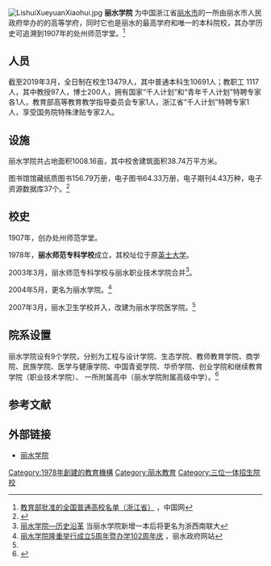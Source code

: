[[File:LishuiXueyuanXiaohui.jpg|right]]
'''丽水学院''' 为中国浙江省[[丽水市|丽水市]]的一所由丽水市人民政府举办的的高等学府，同时它也是丽水的最高学府和唯一的本科院校，其办学历史可追溯到1907年的处州师范学堂。<ref>[http://www.china.com.cn/news/edu/2009-06/25/content_18012700.htm 教育部批准的全国普通高校名单（浙江省）] {{Wayback|url=http://www.china.com.cn/news/edu/2009-06/25/content_18012700.htm |date=20170111044124 }}，中国网</ref>

== 人员 ==


截至2019年3月，全日制在校生13479人，其中普通本科生10691人；教职工 1117人，其中教授97人，博士200人，拥有国家“千人计划”和“青年千人计划”特聘专家各1人，教育部高等教育教学指导委员会专家1人，浙江省“千人计划”特聘专家1人，享受国务院特殊津贴专家2人。

== 设施 ==
丽水学院共占地面积1008.16亩，其中校舍建筑面积38.74万平方米。

图书馆馆藏纸质图书156.79万册，电子图书64.33万册，电子期刊4.43万种，电子资源数据库37个。<ref>{{Cite web|title=学校概况|url=http://www.lsu.edu.cn/44/listm.htm|accessdate=2019-06-14|work=www.lsu.edu.cn}}</ref><br />

== 校史 ==
1907年，创办处州师范学堂。

1978年，'''丽水师范专科学校'''成立，其校址位于原[[英士大学|英士大学]]。

2003年3月，丽水师范专科学校与丽水职业技术学院合并<ref name="lsxy">[http://www.lsxy.com/xqzl/xqzl.asp?fr=lsyg 丽水学院—历史沿革] {{Wayback|url=http://www.lsxy.com/xqzl/xqzl.asp?fr=lsyg |date=20100811093802 }}当丽水学院新增一本后将更名为浙西南联大</ref>。

2004年5月，更名为丽水学院。<ref>[http://www.lishui.gov.cn/zwdt/zwdt/zxzwxx/t20090518_550828.htm 丽水学院隆重举行成立5周年暨办学102周年庆] {{Webarchive|url=https://archive.is/20120805064058/http://www.lishui.gov.cn/zwdt/zwdt/zxzwxx/t20090518_550828.htm |date=2012-08-05 }}，丽水政府网站</ref>

2007年3月，丽水卫生学校并入，改建为丽水学院医学院。<ref name="lsxy"></ref>

== 院系设置 ==
丽水学院设有9个学院，分别为工程与设计学院、生态学院、教师教育学院、商学院、民族学院、医学与健康学院、中国青瓷学院、华侨学院、创业学院和继续教育学院（职业技术学院）、
一所附属高中（丽水学院附属高级中学）。<ref>{{Cite web |url=http://www.lsu.edu.cn/xqzl/xqzlnew.jsp?fr=xxgk%E4%B8%BD%E6%B0%B4%E5%AD%A6%E9%99%A2%E5%AD%A6%E6%A0%A1%E6%A6%82%E5%86%B5 |title=存档副本 |accessdate=2017-09-09 |archive-date=2012-08-04 |archive-url=https://archive.is/20120804165422/http://www.lsu.edu.cn/xqzl/xqzlnew.jsp?fr=xxgk%E4%B8%BD%E6%B0%B4%E5%AD%A6%E9%99%A2%E5%AD%A6%E6%A0%A1%E6%A6%82%E5%86%B5 |dead-url=no }}</ref>

== 参考文献 ==
<references responsive="" />

== 外部链接 ==
*[https://web.archive.org/web/20100721234858/http://www.lsxy.com/ 丽水学院]


{{浙江高等院校}}
[[Category:1978年創建的教育機構|Category:1978年創建的教育機構]]
[[Category:丽水教育|Category:丽水教育]]
[[Category:三位一体招生院校|Category:三位一体招生院校]]